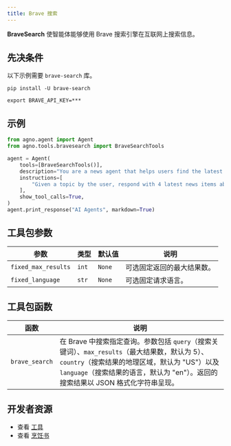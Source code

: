 ```yaml
---
title: Brave 搜索
---
```

**BraveSearch** 使智能体能够使用 Brave 搜索引擎在互联网上搜索信息。

## 先决条件

以下示例需要 `brave-search` 库。

```shell
pip install -U brave-search
```
```shell
export BRAVE_API_KEY=***
```

## 示例

```python cookbook/tools/bravesearch_tools.py
from agno.agent import Agent
from agno.tools.bravesearch import BraveSearchTools

agent = Agent(
    tools=[BraveSearchTools()],
    description="You are a news agent that helps users find the latest news.",
    instructions=[
        "Given a topic by the user, respond with 4 latest news items about that topic."
    ],
    show_tool_calls=True,
)
agent.print_response("AI Agents", markdown=True)

```

## 工具包参数

| 参数           | 类型  | 默认值 | 说明                                         |
| ------------------- | ----- | ------- | --------------------------------------------------- |
| `fixed_max_results` | `int` | `None`  | 可选固定返回的最大结果数。 |
| `fixed_language`    | `str` | `None`  | 可选固定请求语言。           |


## 工具包函数

| 函数        | 说明                                                                                                                                                                                                                                                                            |
| --------------- | -------------------------------------------------------------------------------------------------------------------------------------------------------------------------------------------------------------------------------------------------------------------------------------- |
| `brave_search` | 在 Brave 中搜索指定查询。参数包括 `query`（搜索关键词）、`max_results`（最大结果数，默认为 5）、`country`（搜索结果的地理区域，默认为 "US"）以及 `language`（搜索结果的语言，默认为 "en"）。返回的搜索结果以 JSON 格式化字符串呈现。 |

## 开发者资源

- 查看 [工具](https://github.com/agno-agi/agno/blob/main/libs/agno/agno/tools/bravesearch.py)
- 查看 [烹饪书](https://github.com/agno-agi/agno/blob/main/cookbook/tools/bravesearch_tools.py)